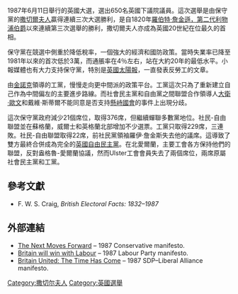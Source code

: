{{NoteTA
|1 = zh-hans:撒切尔夫人; zh-hk:戴卓爾夫人; zh-tw:柴契爾夫人;
}}
{{Infobox Election
| election_name = 1987年英國大選
| country = 英国
| type = 议会
| ongoing = no
| previous_election = 1983年英国大选
| previous_year = 1983年
| previous_mps = MPs elected in the United Kingdom general election, 1983
| next_election = 1992年英國大選
| next_year = 1992年
| next_mps = MPs elected in the United Kingdom general election, 1992
| seats_for_election = [[英国下议院|下院]]内的全部650个席位 | majority_seats = 326 
| elected_mps        = [[List_of_MPs_elected_in_the_United_Kingdom_general_election,_1979|Members elected]]
| election_date = 1987年6月11日

<!--      Conservative     -->
| image1 = 
[[Image:Margaret_Thatcher_(1987).jpg|160x160px]]
| leader1         = [[戴卓爾夫人|戴卓爾夫人]]
| leader_since1   = 1975年2月11日
| party1          = 保守党 (英国)
| leaders_seat1   = [[Finchley_(UK_Parliament_constituency)|Finchley]]
| last_election1  = 397席, 61.1%
| seats1          = '''376'''
| seat_change1    = {{decrease}} 21
| popular_vote1   = '''13,760,935'''
| percentage1     = '''42.2%'''
| swing1          = {{decrease}} 0.2%

<!--      Labour      -->
| image2          = [[Image:Start_campagne_voor_Europese_verkiezingen_van_PvdA_(Rotterdam)_Neal_Kinnoch_,_k,_Bestanddeelnr_932-9811_(cropped).jpg|160x160px]]
| leader2         = [[尼尔·基诺克|尼尔·基诺克]]
| leader_since2   = 1983年10月2日
| party2          = 工党 (英国)
| leaders_seat2   = [[伊斯盧因_(英國國會選區)|伊斯盧因]]
| last_election2  =  209席, 32.1%
| seats2          = 229
| seat_change2    = {{increase}} 20
| popular_vote2   = 10,029,270
| percentage2     = 30.8%
| swing2          = {{increase}} 3.2%

	
<!--      Liberal      -->
| image3 = [[Image:DavidSteel1987_cropped.jpg|160x160px]]
| leader3         = {{link-en|戴維·斯蒂爾|David Steel}}
| leader_since3   = 1976年7月7日
| party3          = 自由党 (英国)
| leaders_seat3   = {{link-en|罗克斯堡-塞尔扣克-皮布尔斯 (英国议会选区)|Roxburgh, Selkirk and Peebles (UK Parliament constituency)|罗克斯堡-塞尔扣克-皮布尔斯}}
| last_election3  = 23席, 3.5% 
| seats3          = 22
| seat_change3    = {{decrease}} 1
| popular_vote3   = 7,341,651
| percentage3     = 22.6%
| swing3          = {{decrease}} 2.8%

| map_image          =UK General Election, 1987.svg
| map_size           = 250px
| map_caption        = 各顏色代表獲勝的政黨。
| title = 首相
| posttitle = 首相
| before_election = [[玛格丽特·撒切尔|玛格丽特·撒切尔]]
| before_party = 保守党 (英国)
| after_election = [[玛格丽特·撒切尔|玛格丽特·撒切尔]]
| after_party = 保守党 (英国)
}}
1987年6月11日舉行的英國大選，選出650名英國下議院議員。這次選舉是由保守黨的[[撒切爾夫人|撒切爾夫人]]贏得連續三次大選勝利，是自1820年[[羅伯特·詹金遜，第二代利物浦伯爵|羅伯特·詹金遜，第二代利物浦伯爵]]以來連續第三次選舉的勝利，撒切爾夫人亦成為英國20世紀在位最久的首相。

保守黨在競選中側重於降低稅率，一個強大的經濟和國防政策。當時失業率已降至1981年以來的首次低於3萬，而通脹率在4％左右，站在大約20年的最低水平。小報媒體也有大力支持保守黨，特別是[[英國太陽報|英國太陽報]]，一直發表反勞工的文章。

由[[金諾克|金諾克]]領導的工黨，慢慢走向更中間派的政策平台。工黨這次只為了重新建立自己作為中間偏左的主要進步路線。而社會民主黨和自由黨之間聯盟合作領導人[[大衛·歐文|大衛·歐文]]和戴維·斯蒂爾不能同意是否支持[[懸峙國會|懸峙國會]]的事件上出現分歧。

這次保守黨政府減少21個席位，取得376席，但繼續蟬聯多數黨地位。社民-自由聯盟並在蘇格蘭，威爾士和英格蘭北部增加不少選票。工黨只取得229席，三連敗。社民-自由聯盟取得22席，前社民黨領袖羅伊·詹金斯失去他的議席。這導致了雙方最終合併成為完全的[[英國自由民主黨|英國自由民主黨]]。在北愛爾蘭，主要工會各方保持他們的聯盟，反對盎格魯-愛爾蘭協議，然而Ulster工會會員失去了兩個席位，兩席原屬社會民主黨和工黨。

== 參考文獻 ==
*F. W. S. Craig, ''British Electoral Facts: 1832–1987''

== 外部連結 ==
*[https://web.archive.org/web/20111206085517/http://politicsresources.net/area/uk/man/con87.htm The Next Moves Forward] – 1987 Conservative manifesto.
*[https://web.archive.org/web/20111206085214/http://politicsresources.net/area/uk/man/lab87.htm Britain will win with Labour] – 1987 Labour Party manifesto.
*[https://web.archive.org/web/20111206060134/http://politicsresources.net/area/uk/man/lib87.htm Britain United: The Time Has Come] – 1987 SDP–Liberal Alliance manifesto.

{{英国选举}}

[[Category:撒切尔夫人|Category:撒切尔夫人]]
[[Category:英國選舉|Category:英國選舉]]